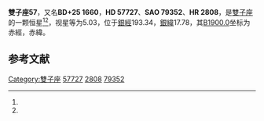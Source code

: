 {{Starbox begin
| name = 雙子座57
}}
{{Starbox observe
| epoch = [[J2000.0|J2000.0]]
| constell = [[雙子座|雙子座]]<ref name=SIMBAD>{{cite web
 | url=http://simbad.u-strasbg.fr/simbad/sim-id?Ident=HR+2808
 | title =Pulsating variable Star
 | publisher=Centre de Données astronomiques de Strasbourg
 | work=SIMBAD
 | accessdate=2012-07-13}}</ref><ref name=DATA>{{cite web
 | url=http://vizier.u-strasbg.fr/viz-bin/VizieR-5?-out.add=.&-source=5050&-corr=PK=HR&-out.max=9999&HR=2808
 | title=VizieR Detailed Page
 | accessdate=2012-07-13
 | archive-date=2016-03-05
 | archive-url=https://web.archive.org/web/20160305215124/http://vizier.u-strasbg.fr/viz-bin/VizieR-5?-out.add=.&-source=5050&-corr=PK=HR&-out.max=9999&HR=2808
 | dead-url=no
 }}</ref>
| 星官 = [[天樽_(星官)|天樽]]
| ra = {{RA|7|23|28.5}}<ref name=SIMBAD /><ref name=DATA />
| dec = {{DEC|+25|3|2}}<ref name=SIMBAD /><ref name=DATA />
| appmag_v = 5.03<ref name=SIMBAD /><ref name=DATA />
}}
{{Starbox character
| class = G8III<ref name=SIMBAD /><ref name=DATA />
| b-v = 0.9<ref name=SIMBAD /><ref name=DATA />
| u-b = 0.57<ref name=SIMBAD /><ref name=DATA />
| r-i = <ref name=SIMBAD /><ref name=DATA />
| variable = 
}}
{{Starbox astrometry
| radial_v = 0.57
| prop_mo_ra = 6
| parallax = 0.022
| p_error = 
}}
{{Starbox catalog
| names =BD+25 1660，[[SAO星表|SAO]] 79352，[[HD星表|HD]] 57727，[[HR星表|HR]] 2808}}
{{Starbox reference |Simbad=HR+2808}}
{{Starbox end}}

'''雙子座57'''，又名'''BD+25 1660'''，'''HD 57727'''、'''SAO 79352'''、'''HR 2808'''，是[[雙子座|雙子座]]的一颗恒星<ref name=SIMBAD /><ref name=DATA />，视星等为5.03，位于[[銀道座標系|銀經]]193.34，[[銀道座標系|銀緯]]17.78，其[[B1900.0|B1900.0]]坐标为赤經{{RA|7|17|22.7}}，赤緯{{DEC|+25|17.78|34}}。

== 参考文献 ==
{{reflist}}

{{star-stub}}

{{雙子座恒星}}
{{星官|天樽|3|9}}
[[Category:雙子座|Category:雙子座]]
[[Category:HD和HDE天體|57727]]
[[Category:HR天體|2808]]
[[Category:SAO天體|79352]]